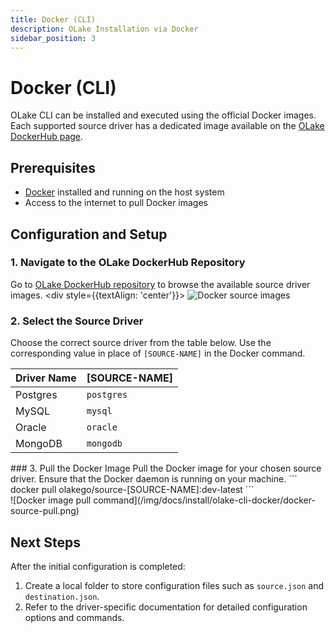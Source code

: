 ```yaml
---
title: Docker (CLI)
description: OLake Installation via Docker
sidebar_position: 3
---
```


# Docker (CLI)

OLake CLI can be installed and executed using the official Docker images. Each supported source driver has a dedicated image available on the [OLake DockerHub page](https://hub.docker.com/u/olakego).

## Prerequisites

- [Docker](https://docs.docker.com/get-docker/) installed and running on the host system
- Access to the internet to pull Docker images

## Configuration and Setup


### 1. Navigate to the OLake DockerHub Repository
Go to [OLake DockerHub repository](https://hub.docker.com/u/olakego) to browse the available source driver images.
    <div style={{textAlign: 'center'}}>
    ![Docker source images](/img/docs/install/olake-cli-docker/docker-source-images.png)
    </div>

### 2. Select the Source Driver
Choose the correct source driver from the table below. Use the corresponding value in place of `[SOURCE-NAME]` in the Docker command.
<div style={{ display: "flex", justifyContent: "center", textAlign: "center"}}>

| Driver Name | [SOURCE-NAME] |
|-------------|---------------|
| Postgres    | `postgres`    |
| MySQL       | `mysql`       |
| Oracle      | `oracle`      |
| MongoDB     | `mongodb`     |
</div>
### 3. Pull the Docker Image
Pull the Docker image for your chosen source driver. Ensure that the Docker daemon is running on your machine.
    ```
    docker pull olakego/source-[SOURCE-NAME]:dev-latest
    ```
    <div style={{textAlign: 'center'}}>
    ![Docker image pull command](/img/docs/install/olake-cli-docker/docker-source-pull.png)
    </div>



## Next Steps
After the initial configuration is completed:

1. Create a local folder to store configuration files such as `source.json` and `destination.json`.  
2. Refer to the driver-specific documentation for detailed configuration options and commands.  

